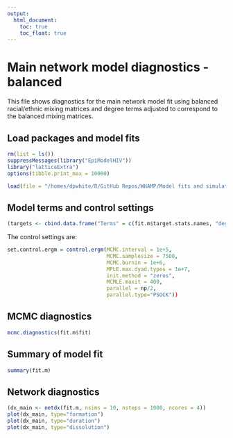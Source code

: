 ```yaml
---
output:
  html_document:
    toc: true
    toc_float: true
---
```

# Main network model diagnostics - balanced
This file shows diagnostics for the main network model fit using balanced racial/ethnic mixing matrices and degree terms adjusted to correspond to the balanced mixing matrices.

## Load packages and model fits
```r
rm(list = ls())
suppressMessages(library("EpiModelHIV"))
library("latticeExtra")
options(tibble.print_max = 10000)

load(file = "/homes/dpwhite/R/GitHub Repos/WHAMP/Model fits and simulations/Fit tests and debugging/est/fit.m.balanced.whamp.rda")

```

## Model terms and control settings
```r
(targets <- cbind.data.frame("Terms" = c(fit.m$target.stats.names, "degrange", "nodematch.role.class.I", "nodematch.role.class.R", "mix.region.EW.KC", "mix.region.EW.OW", "mix.region.KC.OW"), "Stats" = c(fit.m$target.stats, -Inf, -Inf, -Inf, -Inf, -Inf)))
```

The control settings are:
```r
set.control.ergm = control.ergm(MCMC.interval = 1e+5,
                                MCMC.samplesize = 7500,
                                MCMC.burnin = 1e+6,
                                MPLE.max.dyad.types = 1e+7,
                                init.method = "zeros",
                                MCMLE.maxit = 400,
                                parallel = np/2, 
                                parallel.type="PSOCK"))
```

## MCMC diagnostics

```r
mcmc.diagnostics(fit.m$fit)
```

## Summary of model fit

```r
summary(fit.m)
```

## Network diagnostics

```r
(dx_main <- netdx(fit.m, nsims = 10, nsteps = 1000, ncores = 4))
plot(dx_main, type="formation")
plot(dx_main, type="duration")
plot(dx_main, type="dissolution")
```
